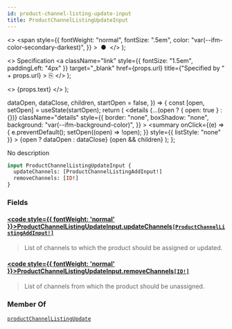 ```yaml
---
id: product-channel-listing-update-input
title: ProductChannelListingUpdateInput
---
```


  <>
    <span
      style={{
        fontWeight: "normal",
        fontSize: ".5em",
        color: "var(--ifm-color-secondary-darkest)",
      }}
    >
      &nbsp;●&nbsp;
    </span>
  </>
);

  <>
    Specification
    <a
      className="link"
      style={{ fontSize: "1.5em", paddingLeft: "4px" }}
      target="\_blank"
      href={props.url}
      title={"Specified by " + props.url}
    >
      ⎘
    </a>
  </>
);

  <>
    <span className={props.class}>{props.text}</span>
  </>
);


  dataOpen,
  dataClose,
  children,
  startOpen = false,
}) => {
  const [open, setOpen] = useState(startOpen);
  return (
    <details
      {...(open ? { open: true } : {})}
      className="details"
      style={{
        border: "none",
        boxShadow: "none",
        background: "var(--ifm-background-color)",
      }}
    >
      <summary
        onClick={(e) => {
          e.preventDefault();
          setOpen((open) => !open);
        }}
        style={{ listStyle: "none" }}
      >
        {open ? dataOpen : dataClose}
      </summary>
      {open && children}
    </details>
  );
};

No description

```graphql
input ProductChannelListingUpdateInput {
  updateChannels: [ProductChannelListingAddInput!]
  removeChannels: [ID!]
}
```

### Fields

#### [<code style={{ fontWeight: 'normal' }}>ProductChannelListingUpdateInput.<b>updateChannels</b></code>](#)<Bullet />[`[ProductChannelListingAddInput!]`](../../../api-reference/products/inputs/product-channel-listing-add-input) <Badge class="badge badge--secondary" text="list"/> <Badge class="badge badge--secondary" text="input"/> <Badge class="badge badge--secondary" text="products"/>

> List of channels to which the product should be assigned or updated.

#### [<code style={{ fontWeight: 'normal' }}>ProductChannelListingUpdateInput.<b>removeChannels</b></code>](#)<Bullet />[`[ID!]`](../../../api-reference/miscellaneous/scalars/id) <Badge class="badge badge--secondary" text="list"/> <Badge class="badge badge--secondary" text="scalar"/> <Badge class="badge badge--secondary" text="miscellaneous"/>

> List of channels from which the product should be unassigned.

### Member Of

[`productChannelListingUpdate`](../../../api-reference/products/mutations/product-channel-listing-update) <Badge class="badge badge--secondary" text="mutation"/>
